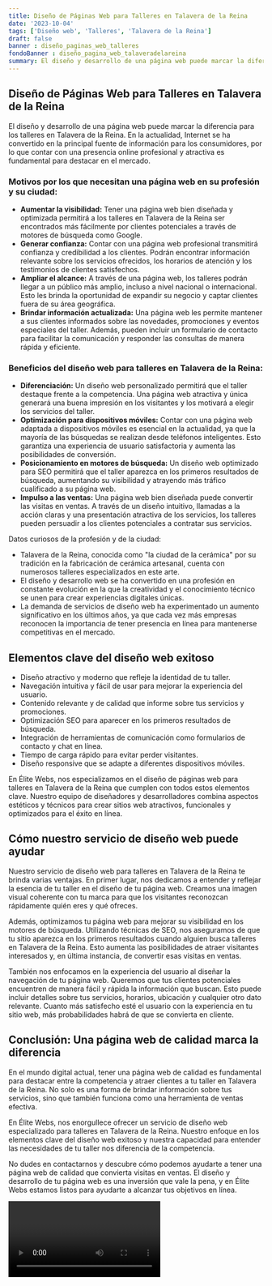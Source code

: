 ```yaml
---
title: Diseño de Páginas Web para Talleres en Talavera de la Reina
date: '2023-10-04'
tags: ['Diseño web', 'Talleres', 'Talavera de la Reina']
draft: false
banner : diseño_paginas_web_talleres
fondoBanner : diseño_pagina_web_talaveradelareina
summary: El diseño y desarrollo de una página web puede marcar la diferencia para los talleres en Talavera de la Reina. En la actualidad, Internet se ha convertido en la principal fuente de información para los consumidores, por lo que contar con una presencia online profesional y atractiva es fundamental para destacar en el mercado. 
---
```


## Diseño de Páginas Web para Talleres en Talavera de la Reina

El diseño y desarrollo de una página web puede marcar la diferencia para los talleres en Talavera de la Reina. En la actualidad, Internet se ha convertido en la principal fuente de información para los consumidores, por lo que contar con una presencia online profesional y atractiva es fundamental para destacar en el mercado. 

### Motivos por los que necesitan una página web en su profesión y su ciudad:

- **Aumentar la visibilidad:** Tener una página web bien diseñada y optimizada permitirá a los talleres en Talavera de la Reina ser encontrados más fácilmente por clientes potenciales a través de motores de búsqueda como Google. 
- **Generar confianza:** Contar con una página web profesional transmitirá confianza y credibilidad a los clientes. Podrán encontrar información relevante sobre los servicios ofrecidos, los horarios de atención y los testimonios de clientes satisfechos.
- **Ampliar el alcance:** A través de una página web, los talleres podrán llegar a un público más amplio, incluso a nivel nacional o internacional. Esto les brinda la oportunidad de expandir su negocio y captar clientes fuera de su área geográfica.
- **Brindar información actualizada:** Una página web les permite mantener a sus clientes informados sobre las novedades, promociones y eventos especiales del taller. Además, pueden incluir un formulario de contacto para facilitar la comunicación y responder las consultas de manera rápida y eficiente.

### Beneficios del diseño web para talleres en Talavera de la Reina:

- **Diferenciación:** Un diseño web personalizado permitirá que el taller destaque frente a la competencia. Una página web atractiva y única generará una buena impresión en los visitantes y los motivará a elegir los servicios del taller.
- **Optimización para dispositivos móviles:** Contar con una página web adaptada a dispositivos móviles es esencial en la actualidad, ya que la mayoría de las búsquedas se realizan desde teléfonos inteligentes. Esto garantiza una experiencia de usuario satisfactoria y aumenta las posibilidades de conversión.
- **Posicionamiento en motores de búsqueda:** Un diseño web optimizado para SEO permitirá que el taller aparezca en los primeros resultados de búsqueda, aumentando su visibilidad y atrayendo más tráfico cualificado a su página web.
- **Impulso a las ventas:** Una página web bien diseñada puede convertir las visitas en ventas. A través de un diseño intuitivo, llamadas a la acción claras y una presentación atractiva de los servicios, los talleres pueden persuadir a los clientes potenciales a contratar sus servicios.

Datos curiosos de la profesión y de la ciudad:

- Talavera de la Reina, conocida como "la ciudad de la cerámica" por su tradición en la fabricación de cerámica artesanal, cuenta con numerosos talleres especializados en este arte. 
- El diseño y desarrollo web se ha convertido en una profesión en constante evolución en la que la creatividad y el conocimiento técnico se unen para crear experiencias digitales únicas.
- La demanda de servicios de diseño web ha experimentado un aumento significativo en los últimos años, ya que cada vez más empresas reconocen la importancia de tener presencia en línea para mantenerse competitivas en el mercado.

<GifSeo />

<Cta />

## Elementos clave del diseño web exitoso

- Diseño atractivo y moderno que refleje la identidad de tu taller.
- Navegación intuitiva y fácil de usar para mejorar la experiencia del usuario.
- Contenido relevante y de calidad que informe sobre tus servicios y promociones.
- Optimización SEO para aparecer en los primeros resultados de búsqueda.
- Integración de herramientas de comunicación como formularios de contacto y chat en línea.
- Tiempo de carga rápido para evitar perder visitantes.
- Diseño responsive que se adapte a diferentes dispositivos móviles.

En Élite Webs, nos especializamos en el diseño de páginas web para talleres en Talavera de la Reina que cumplen con todos estos elementos clave. Nuestro equipo de diseñadores y desarrolladores combina aspectos estéticos y técnicos para crear sitios web atractivos, funcionales y optimizados para el éxito en línea.

## Cómo nuestro servicio de diseño web puede ayudar

Nuestro servicio de diseño web para talleres en Talavera de la Reina te brinda varias ventajas. En primer lugar, nos dedicamos a entender y reflejar la esencia de tu taller en el diseño de tu página web. Creamos una imagen visual coherente con tu marca para que los visitantes reconozcan rápidamente quién eres y qué ofreces.

Además, optimizamos tu página web para mejorar su visibilidad en los motores de búsqueda. Utilizando técnicas de SEO, nos aseguramos de que tu sitio aparezca en los primeros resultados cuando alguien busca talleres en Talavera de la Reina. Esto aumenta las posibilidades de atraer visitantes interesados ​​y, en última instancia, de convertir esas visitas en ventas.

También nos enfocamos en la experiencia del usuario al diseñar la navegación de tu página web. Queremos que tus clientes potenciales encuentren de manera fácil y rápida la información que buscan. Esto puede incluir detalles sobre tus servicios, horarios, ubicación y cualquier otro dato relevante. Cuanto más satisfecho esté el usuario con la experiencia en tu sitio web, más probabilidades habrá de que se convierta en cliente.

## Conclusión: Una página web de calidad marca la diferencia

En el mundo digital actual, tener una página web de calidad es fundamental para destacar entre la competencia y atraer clientes a tu taller en Talavera de la Reina. No solo es una forma de brindar información sobre tus servicios, sino que también funciona como una herramienta de ventas efectiva.

En Élite Webs, nos enorgullece ofrecer un servicio de diseño web especializado para talleres en Talavera de la Reina. Nuestro enfoque en los elementos clave del diseño web exitoso y nuestra capacidad para entender las necesidades de tu taller nos diferencia de la competencia.

No dudes en contactarnos y descubre cómo podemos ayudarte a tener una página web de calidad que convierta visitas en ventas. El diseño y desarrollo de tu página web es una inversión que vale la pena, y en Élite Webs estamos listos para ayudarte a alcanzar tus objetivos en línea.

<Video />

<CtaBot job='Talleres' city='Talavera de la Reina'/>

<Gmaps query='Talavera de la Reina+españa+maps' />